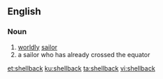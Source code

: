 ==English==

===Noun===
{{en-noun}}
#[[worldly]] [[sailor]]
# a sailor who has already crossed the equator

[[et:shellback]]
[[ku:shellback]]
[[ta:shellback]]
[[vi:shellback]]